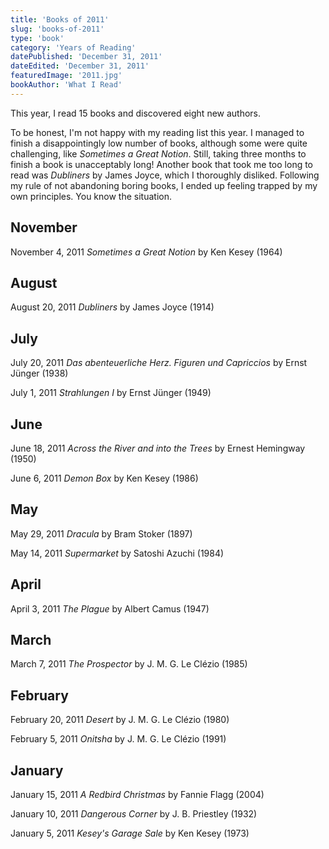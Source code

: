 ```yaml
---
title: 'Books of 2011'
slug: 'books-of-2011'
type: 'book'
category: 'Years of Reading'
datePublished: 'December 31, 2011'
dateEdited: 'December 31, 2011'
featuredImage: '2011.jpg'
bookAuthor: 'What I Read'
---
```


This year, I read 15 books and discovered eight new authors.

To be honest, I'm not happy with my reading list this year. I managed to finish
a disappointingly low number of books, although some were quite challenging,
like _Sometimes a Great Notion_. Still, taking three months to finish a book is
unacceptably long! Another book that took me too long to read was _Dubliners_ by
James Joyce, which I thoroughly disliked. Following my rule of not abandoning
boring books, I ended up feeling trapped by my own principles. You know the
situation.

## November

November 4, 2011 _Sometimes a Great Notion_ by Ken Kesey (1964)

## August

August 20, 2011 _Dubliners_ by James Joyce (1914)

## July

July 20, 2011 _Das abenteuerliche Herz. Figuren und Capriccios_ by Ernst Jünger
(1938)

July 1, 2011 _Strahlungen I_ by Ernst Jünger (1949)

## June

June 18, 2011 _Across the River and into the Trees_ by Ernest Hemingway (1950)

June 6, 2011 _Demon Box_ by Ken Kesey (1986)

## May

May 29, 2011 _Dracula_ by Bram Stoker (1897)

May 14, 2011 _Supermarket_ by Satoshi Azuchi (1984)

## April

April 3, 2011 _The Plague_ by Albert Camus (1947)

## March

March 7, 2011 _The Prospector_ by J. M. G. Le Clézio (1985)

## February

February 20, 2011 _Desert_ by J. M. G. Le Clézio (1980)

February 5, 2011 _Onitsha_ by J. M. G. Le Clézio (1991)

## January

January 15, 2011 _A Redbird Christmas_ by Fannie Flagg (2004)

January 10, 2011 _Dangerous Corner_ by J. B. Priestley (1932)

January 5, 2011 _Kesey's Garage Sale_ by Ken Kesey (1973)
